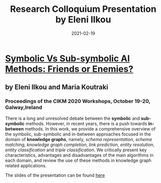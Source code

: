 ﻿---
date: 2021-02-19
title: Research Colloquium Presentation by Eleni Ilkou
---

# [Symbolic Vs Sub-symbolic AI Methods: Friends or Enemies?](http://ceur-ws.org/Vol-2699/paper06.pdf)
## by Eleni Ilkou and Maria Koutraki
### Proceedings of the CIKM 2020 Workshops, October 19-20, Galway,Ireland


There is a long and unresolved debate between the **symbolic** and **sub-symbolic** methods.  However, in recent years, there is a push towards **in-between** methods. In this work, we provide a comprehensive overview of the symbolic, sub-symbolic and in-between approaches focused in the domain of **knowledge graphs**, namely, *schema representation*, *schema matching*, *knowledge graph completion*, *link prediction*, *entity resolution*, *entity classification* and *triple classification*. We critically present key characteristics, advantages and disadvantages of the main algorithms in each domain, and review the use of these methods in knowledge graph related applications.

The slides of the presentation can be found [here](/downloads/ilkou_colloquium_slides.pdf)

